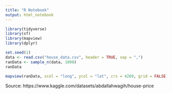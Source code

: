 ---
title: "R Notebook"
output: html_notebook
---

```{r}
library(tidyverse)
library(sf)
library(mapview)
library(dplyr)

set.seed(1)
data <- read.csv("house_data.csv", header = TRUE, sep = ",")
ranData <- sample_n(data, 1000)
ranData
```

```{r}
mapview(ranData, xcol = "long", ycol = "lat", crs = 4269, grid = FALSE)
```

Source: https://www.kaggle.com/datasets/abdallahwagih/house-price 